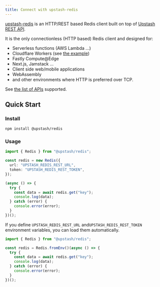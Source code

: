```yaml
---
title: Connect with upstash-redis
---
```


[upstash-redis](https://github.com/upstash/upstash-redis/blob/master/README.md)
is an HTTP/REST based Redis client built on top of
[Upstash REST API](https://docs.upstash.com/features/restapi).

It is the only connectionless (HTTP based) Redis client and designed for:

- Serverless functions (AWS Lambda ...)
- Cloudflare Workers (see
  [the example](https://github.com/upstash/upstash-redis/tree/master/examples/workers-with-upstash))
- Fastly Compute@Edge
- Next.js, Jamstack ...
- Client side web/mobile applications
- WebAssembly
- and other environments where HTTP is preferred over TCP.

See
[the list of APIs](https://docs.upstash.com/features/restapi#rest---redis-api-compatibility)
supported.

## Quick Start

### Install

```bash
npm install @upstash/redis
```

### Usage

```typescript
import { Redis } from "@upstash/redis";

const redis = new Redis({
  url: "UPSTASH_REDIS_REST_URL",
  token: "UPSTASH_REDIS_REST_TOKEN",
});

(async () => {
  try {
    const data = await redis.get("key");
    console.log(data);
  } catch (error) {
    console.error(error);
  }
})();
```

If you define `UPSTASH_REDIS_REST_URL` and`UPSTASH_REDIS_REST_TOKEN` environment
variables, you can load them automatically.

```typescript
import { Redis } from "@upstash/redis";

const redis = Redis.fromEnv()(async () => {
  try {
    const data = await redis.get("key");
    console.log(data);
  } catch (error) {
    console.error(error);
  }
})();
```
